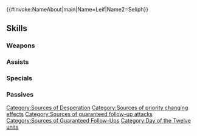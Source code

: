{{#invoke:NameAbout|main|Name=Leif|Name2=Seliph}}{{HeroPage Tabs}}
{{Hero Infobox
|Name=Leif
|Title=Destined Scions
|WeaponType=Colorless Bow
|MoveType=Cavalry
|Origin=Fire Emblem: Thracia 776,Fire Emblem: Genealogy of the Holy War
|Gender=MM
|harmonized=Grants the following effects to unit and allies from the same titles as unit for 1 turn: 【Resonance: Blades】,【Desperation】, and "if unit initiates combat, unit makes a guaranteed follow-up attack."<br><br>【Resonance: Blades】<br>Grants Atk/Spd+4 during combat for 1 turn.<br><br>【Desperation】<br>Grants the following effect for 1 turn: "If unit initiates combat, unit can make a follow-up attack before foe can counterattack."
|secondPerson=Seliph
|actorEN=Nicolas Roye,Christian La Monte
|actorJP=鈴村健一,内田雄馬
|artist=日野慎之助
|additionDate=September 6, 2021
|releaseDate=September 7, 2021
|entry=3;4
|cv1=4
|cv2=100100
|TagID=双界リーフ
|InternalID=701
|Properties=special,harmonized,hat,specRate_202502
|description=The princes of Leonster and Grannvale have joined forces to bring hope to a new generation. They appear in Fire Emblem: Thracia 776 / Genealogy of the Holy War.
}}
{{Stats Page
|Lv1HP=18|Lv1ATK=10|Lv1SPD=11|Lv1DEF=5|Lv1RES=3
|GRHP=50|GRATK=70|GRSPD=70|GRDEF=50|GRRES=40
}}
==Skills==
===Weapons===
{{Weapons Table
|weapon1=Iron Bow
|weapon1Default=1
|weapon1Unlock=1
|weapon2=Steel Bow
|weapon2Default=2
|weapon2Unlock=2
|weapon3=Silver Bow
|weapon3Default=4
|weapon3Unlock=3
|weapon4=Bow of Twelve
|weapon4Default=5
|weapon4Unlock=5
}}
===Assists===
{{Assists Table}}
===Specials===
{{Specials Table
|special1=Night Sky
|special1Default=4
|special1Unlock=3
|special2=Astra
|special2Unlock=4
|special3=Njörun's Zeal
|special3Unlock=5
}}
===Passives===
{{Passives Table
|passiveA1=Atk/Spd Catch 1
|passiveA2=Atk/Spd Catch 2
|passiveA3=Atk/Spd Catch 3
|passiveA4=Atk/Spd Catch 4
|passiveA1Unlock=2
|passiveA2Unlock=3
|passiveA3Unlock=4
|passiveA4Unlock=5
|passiveB1=S Drink
|passiveB1Unlock=5
|passiveC1=Pulse Smoke 1
|passiveC2=Pulse Smoke 2
|passiveC3=Pulse Smoke 3
|passiveC1Unlock=1
|passiveC2Unlock=2
|passiveC3Unlock=4
}}
{{Heroes Navbox}}
[[Category:Sources of Desperation]]
[[Category:Sources of priority changing effects]]
[[Category:Sources of guaranteed follow-up attacks]]
[[Category:Sources of Guaranteed Follow-Ups]]
[[Category:Day of the Twelve units]]